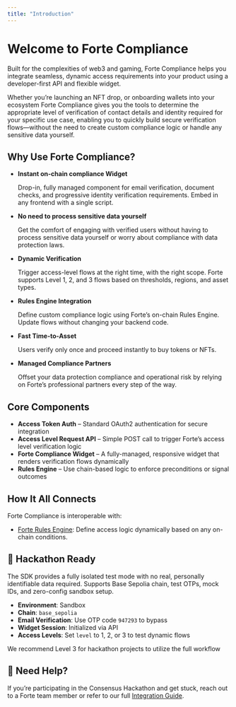 ```yaml
---
title: "Introduction"
---
```


# Welcome to Forte Compliance

Built for the complexities of web3 and gaming, Forte Compliance helps you integrate seamless, dynamic access requirements into your product using a developer-first API and flexible widget.

Whether you’re launching an NFT drop, or onboarding wallets into your ecosystem Forte Compliance gives you the tools to determine the appropriate level of verification of contact details and identity required for your specific use case, enabling you to quickly build secure verification flows—without the need to create custom compliance logic or handle any sensitive data yourself.

## Why Use Forte Compliance?

- <Icon icon="rocket-launch" />**Instant on-chain compliance Widget**  

  Drop-in, fully managed component for email verification, document checks, and progressive identity verification requirements. Embed in any frontend with a single script.
- <Icon icon="shield-check" />**No need to process sensitive data yourself**  

  Get the comfort of engaging with verified users without having to process sensitive data yourself or worry about compliance with data protection laws.
- <Icon icon="badge-check" />**Dynamic Verification**  

  Trigger access-level flows at the right time, with the right scope. Forte supports Level 1, 2, and 3 flows based on thresholds, regions, and asset types.
- <Icon icon="brain-circuit" /> **Rules Engine Integration**

  Define custom compliance logic using Forte’s on-chain Rules Engine. Update flows without changing your backend code.
- <Icon icon="timer" /> **Fast Time-to-Asset**

  Users verify only once and proceed instantly to buy tokens or NFTs.
- <Icon icon="handshake" /> **Managed Compliance Partners**

  Offset your data protection compliance and operational risk by relying on Forte’s professional partners every step of the way.

## Core Components

- **Access Token Auth** – Standard OAuth2 authentication for secure integration
- **Access Level Request API** – Simple POST call to trigger Forte’s access level verification logic
- **Forte Compliance Widget** – A fully-managed, responsive widget that renders verification flows dynamically
- **Rules Engine** – Use chain-based logic to enforce preconditions or signal outcomes

## How It All Connects

Forte Compliance is interoperable with:

- [Forte Rules Engine](/KYC_levels_guide): Define access logic dynamically based on any on-chain conditions.

## 🧪 **Hackathon Ready**

The SDK provides a fully isolated test mode with no real, personally identifiable data required. Supports Base Sepolia chain, test OTPs, mock IDs, and zero-config sandbox setup.

- **Environment**: Sandbox
- **Chain**: `base_sepolia`
- **Email Verification**: Use OTP code `947293` to bypass
- **Widget Session**: Initialized via API
- **Access Levels**: Set `level` to 1, 2, or 3 to test dynamic flows

<Tip>
  We recommend Level 3 for hackathon projects to utilize the full workflow
</Tip>

## 🙌 Need Help?

If you’re participating in the Consensus Hackathon and get stuck, reach out to a Forte team member or refer to our full [Integration Guide](/overview).